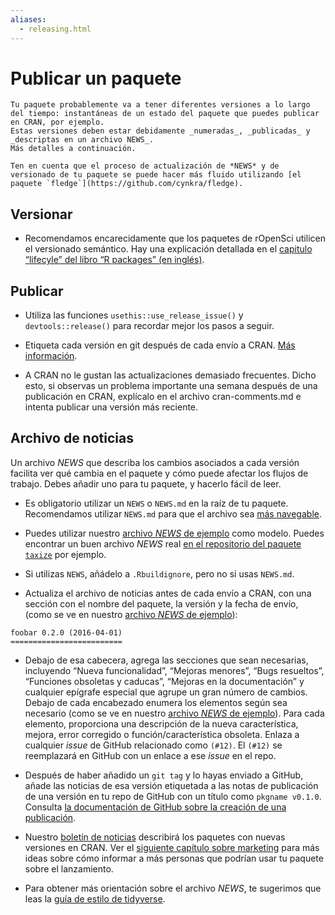 ```yaml
---
aliases:
  - releasing.html
---
```


# Publicar un paquete  {#releasing}

```block
Tu paquete probablemente va a tener diferentes versiones a lo largo del tiempo: instantáneas de un estado del paquete que puedes publicar en CRAN, por ejemplo. 
Estas versiones deben estar debidamente _numeradas_, _publicadas_ y _descriptas en un archivo NEWS_.
Más detalles a continuación.

Ten en cuenta que el proceso de actualización de *NEWS* y de versionado de tu paquete se puede hacer más fluido utilizando [el paquete `fledge`](https://github.com/cynkra/fledge).
```

## Versionar {#versioning}

- Recomendamos encarecidamente que los paquetes de rOpenSci utilicen el versionado semántico. Hay una explicación detallada en el [capitulo "lifecyle" del libro "R packages" (en inglés)](https://r-pkgs.org/lifecycle.html).

## Publicar {#releasing}

- Utiliza las funciones `usethis::use_release_issue()` y `devtools::release()` para recordar mejor los pasos a seguir.

- Etiqueta cada versión en git después de cada envío a CRAN.
  [Más información](https://help.github.com/articles/creating-releases/).

- A CRAN no le gustan las actualizaciones demasiado frecuentes.
  Dicho esto, si observas un problema importante una semana después de una publicación en CRAN, explícalo en el archivo cran-comments.md e intenta publicar una versión más reciente.

## Archivo de noticias  {#news}

Un archivo *NEWS* que describa los cambios asociados a cada versión facilita ver qué cambia en el paquete y cómo puede afectar los flujos de trabajo.
Debes añadir uno para tu paquete, y hacerlo fácil de leer.

- Es obligatorio utilizar un `NEWS` o `NEWS.md` en la raíz de tu paquete.
  Recomendamos utilizar `NEWS.md` para que el archivo sea [más navegable](https://happygitwithr.com/workflows-browsability.html).

- Puedes utilizar nuestro [archivo *NEWS* de ejemplo](#newstemplate) como modelo.
  Puedes encontrar un buen archivo *NEWS* real [en el repositorio del paquete `taxize`](https://github.com/ropensci/targets/blob/main/NEWS.md) por ejemplo.

- Si utilizas `NEWS`, añádelo a `.Rbuildignore`, pero no si usas `NEWS.md`.

- Actualiza el archivo de noticias antes de cada envío a CRAN, con una sección con el nombre del paquete, la versión y la fecha de envío, (como se ve en nuestro [archivo *NEWS* de ejemplo](#newstemplate)):

```
foobar 0.2.0 (2016-04-01)
=========================
```

- Debajo de esa cabecera, agrega las secciones que sean necesarias, incluyendo "Nueva funcionalidad", "Mejoras menores", "Bugs resueltos", "Funciones obsoletas y caducas", "Mejoras en la documentación" y cualquier epígrafe especial que agrupe un gran número de cambios.
  Debajo de cada encabezado enumera los elementos según sea necesario (como se ve en nuestro [archivo *NEWS* de ejemplo](#newstemplate)).
  Para cada elemento, proporciona una descripción de la nueva característica, mejora, error corregido o función/característica obsoleta.
  Enlaza a cualquier *issue* de GitHub relacionado como `(#12)`.
  El `(#12)` se reemplazará en GitHub con un enlace a ese *issue* en el repo.

- Después de haber añadido un `git tag` y lo hayas enviado a GitHub, añade las noticias de esa versión etiquetada a las notas de publicación de una versión en tu repo de GitHub con un título como `pkgname v0.1.0`.
  Consulta [la documentación de GitHub sobre la creación de una publicación](https://help.github.com/articles/creating-releases/).

- Nuestro [boletín de noticias](https://news.ropensci.org/) describirá los paquetes con nuevas versiones en CRAN.
  Ver el [siguiente capítulo sobre marketing](#marketing) para más ideas sobre cómo informar a más personas que podrían usar tu paquete sobre el lanzamiento.

- Para obtener más orientación sobre el archivo *NEWS*, te sugerimos que leas la [guía de estilo de tidyverse](https://style.tidyverse.org/news.html).


